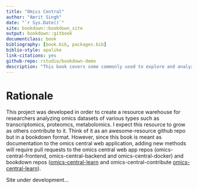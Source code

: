 ```yaml
--- 
title: "Omics Central"
author: "Amrit Singh"
date: "`r Sys.Date()`"
site: bookdown::bookdown_site
output: bookdown::gitbook
documentclass: book
bibliography: [book.bib, packages.bib]
biblio-style: apalike
link-citations: yes
github-repo: rstudio/bookdown-demo
description: "This book covers some commonly used to explore and analyze omics data."
---
```


# Rationale

This project was developed in order to create a resource warehouse for researchers analyzing omics datasets of various types such as transcriptomics, proteomcs, metabolomics. I expect this resource to grow as others contribute to it. Think of it as an awesome-resource github repo but in a bookdown format. However, since this book is meant as documentation to the omics central web application, adding new methods will require pull requests to the omics central web app repos (omics-central-frontend, omics-central-backend and omics-central-docker) and bookdown repos ([omics-central-learn](https://github.com/singha53/omics-central-learn) and omics-central-contribute [omics-central-learn](https://github.com/singha53/omics-central-contribute)).

Site under development...
